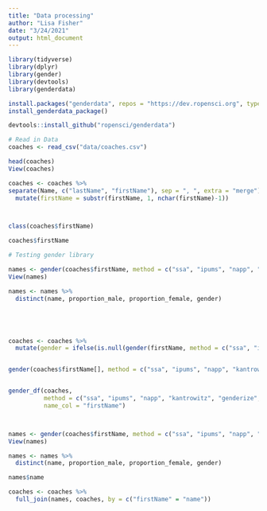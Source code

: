 ```yaml
---
title: "Data processing"
author: "Lisa Fisher"
date: "3/24/2021"
output: html_document
---
```


```r
library(tidyverse)
library(dplyr)
library(gender)
library(devtools)
library(genderdata)

```


```r
install.packages("genderdata", repos = "https://dev.ropensci.org", type = "source")
install_genderdata_package()

devtools::install_github("ropensci/genderdata")
```


```r
# Read in Data
coaches <- read_csv("data/coaches.csv")

head(coaches)
View(coaches)

coaches <- coaches %>%
separate(Name, c("lastName", "firstName"), sep = ", ", extra = "merge") %>%
  mutate(firstName = substr(firstName, 1, nchar(firstName)-1))



class(coaches$firstName) 

coaches$firstName
```


```r
# Testing gender library

names <- gender(coaches$firstName, method = c("ssa", "ipums", "napp", "kantrowitz", "genderize", "demo"))
View(names)

names <- names %>%
  distinct(name, proportion_male, proportion_female, gender)





coaches <- coaches %>%
  mutate(gender = ifelse(is.null(gender(firstName, method = c("ssa", "ipums", "napp", "kantrowitz", "genderize", "demo"), years = 2012)[1,4]), "none", gender(firstName, method = c("ssa", "ipums", "napp", "kantrowitz", "genderize", "demo"), years = 2012)[1,4]))


gender(coaches$firstName[], method = c("ssa", "ipums", "napp", "kantrowitz", "genderize", "demo"), years = 2012)[1,4]


gender_df(coaches, 
          method = c("ssa", "ipums", "napp", "kantrowitz", "genderize", "demo"), 
          name_col = "firstName")




```




```r
names <- gender(coaches$firstName, method = c("ssa", "ipums", "napp", "kantrowitz", "genderize", "demo"))
View(names)

names <- names %>%
  distinct(name, proportion_male, proportion_female, gender)

names$name

coaches <- coaches %>%
  full_join(names, coaches, by = c("firstName" = "name"))




```

